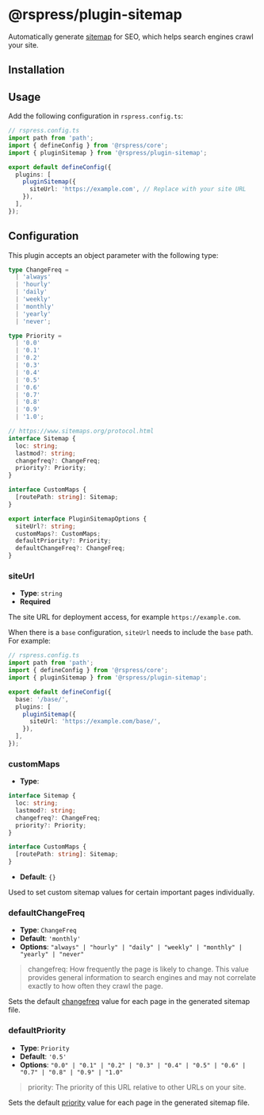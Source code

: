 # @rspress/plugin-sitemap <SourceCode href="https://github.com/web-infra-dev/rspress/tree/main/packages/plugin-sitemap" />


Automatically generate [sitemap](https://developers.google.com/search/docs/crawling-indexing/sitemaps/overview) for SEO, which helps search engines crawl your site.

## Installation


<PackageManagerTabs command="add @rspress/plugin-sitemap -D" />

## Usage

Add the following configuration in `rspress.config.ts`:

```ts
// rspress.config.ts
import path from 'path';
import { defineConfig } from '@rspress/core';
import { pluginSitemap } from '@rspress/plugin-sitemap';

export default defineConfig({
  plugins: [
    pluginSitemap({
      siteUrl: 'https://example.com', // Replace with your site URL
    }),
  ],
});
```

## Configuration

This plugin accepts an object parameter with the following type:

```ts
type ChangeFreq =
  | 'always'
  | 'hourly'
  | 'daily'
  | 'weekly'
  | 'monthly'
  | 'yearly'
  | 'never';

type Priority =
  | '0.0'
  | '0.1'
  | '0.2'
  | '0.3'
  | '0.4'
  | '0.5'
  | '0.6'
  | '0.7'
  | '0.8'
  | '0.9'
  | '1.0';

// https://www.sitemaps.org/protocol.html
interface Sitemap {
  loc: string;
  lastmod?: string;
  changefreq?: ChangeFreq;
  priority?: Priority;
}

interface CustomMaps {
  [routePath: string]: Sitemap;
}

export interface PluginSitemapOptions {
  siteUrl?: string;
  customMaps?: CustomMaps;
  defaultPriority?: Priority;
  defaultChangeFreq?: ChangeFreq;
}
```

### siteUrl

- **Type**: `string`
- **Required**

The site URL for deployment access, for example `https://example.com`.

When there is a `base` configuration, `siteUrl` needs to include the `base` path. For example:

```ts
// rspress.config.ts
import path from 'path';
import { defineConfig } from '@rspress/core';
import { pluginSitemap } from '@rspress/plugin-sitemap';

export default defineConfig({
  base: '/base/',
  plugins: [
    pluginSitemap({
      siteUrl: 'https://example.com/base/',
    }),
  ],
});
```

### customMaps

- **Type**:

```ts
interface Sitemap {
  loc: string;
  lastmod?: string;
  changefreq?: ChangeFreq;
  priority?: Priority;
}

interface CustomMaps {
  [routePath: string]: Sitemap;
}
```

- **Default**: `{}`

Used to set custom sitemap values for certain important pages individually.

### defaultChangeFreq

- **Type**: `ChangeFreq`
- **Default**: `'monthly'`
- **Options**: `"always" | "hourly" | "daily" | "weekly" | "monthly" | "yearly" | "never"`

> changefreq: How frequently the page is likely to change. This value provides general information to search engines and may not correlate exactly to how often they crawl the page.

Sets the default [changefreq](https://www.sitemaps.org/protocol.html) value for each page in the generated sitemap file.

### defaultPriority

- **Type**: `Priority`
- **Default**: `'0.5'`
- **Options**: `"0.0" | "0.1" | "0.2" | "0.3" | "0.4" | "0.5" | "0.6" | "0.7" | "0.8" | "0.9" | "1.0"`

> priority: The priority of this URL relative to other URLs on your site.

Sets the default [priority](https://www.sitemaps.org/protocol.html) value for each page in the generated sitemap file.
